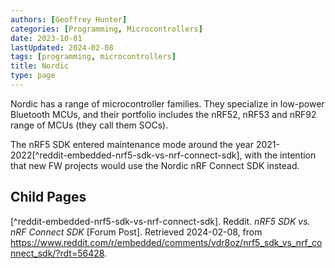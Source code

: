 ```yaml
---
authors: [Geoffrey Hunter]
categories: [Programming, Microcontrollers]
date: 2023-10-01
lastUpdated: 2024-02-08
tags: [programming, microcontrollers]
title: Nordic
type: page
---
```


<WarningIsNotes />

Nordic has a range of microcontroller families. They specialize in low-power Bluetooth MCUs, and their portfolio includes the nRF52, nRF53 and nRF92 range of MCUs (they call them SOCs).

The nRF5 SDK entered maintenance mode around the year 2021-2022[^reddit-embedded-nrf5-sdk-vs-nrf-connect-sdk], with the intention that new FW projects would use the Nordic nRF Connect SDK instead.

## Child Pages

<ChildPages />

[^reddit-embedded-nrf5-sdk-vs-nrf-connect-sdk]. Reddit. _nRF5 SDK vs. nRF Connect SDK_ [Forum Post]. Retrieved 2024-02-08, from https://www.reddit.com/r/embedded/comments/vdr8oz/nrf5_sdk_vs_nrf_connect_sdk/?rdt=56428.
